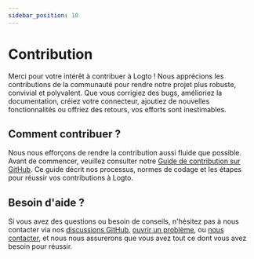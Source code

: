 ```yaml
---
sidebar_position: 10
---
```


# Contribution

Merci pour votre intérêt à contribuer à Logto ! Nous apprécions les contributions de la communauté pour rendre notre projet plus robuste, convivial et polyvalent. Que vous corrigiez des bugs, amélioriez la documentation, créiez votre connecteur, ajoutiez de nouvelles fonctionnalités ou offriez des retours, vos efforts sont inestimables.

## Comment contribuer ?

Nous nous efforçons de rendre la contribution aussi fluide que possible. Avant de commencer, veuillez consulter notre [Guide de contribution sur GitHub](https://github.com/logto-io/logto/blob/master/.github/CONTRIBUTING.md). Ce guide décrit nos processus, normes de codage et les étapes pour réussir vos contributions à Logto.

## Besoin d'aide ?

Si vous avez des questions ou besoin de conseils, n'hésitez pas à nous contacter via nos [discussions GitHub](https://github.com/logto-io/logto/discussions), [ouvrir un problème](https://github.com/logto-io/logto/issues), ou [nous contacter](https://logto.io/contact), et nous nous assurerons que vous avez tout ce dont vous avez besoin pour réussir.
